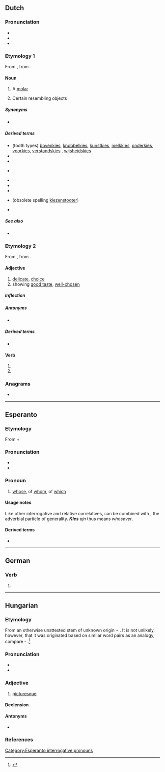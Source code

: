 {{also|Kies}}
==Dutch==

===Pronunciation===
* {{IPA|lang=nl|/kis/}}
* {{audio|Nl-kies.ogg|Audio|lang=nl}}
* {{rhymes|is|lang=nl}}

===Etymology 1===
From {{inh|nl|dum|kuse}}, from {{der|nl|gem-pro|*kūsiō-}}.

====Noun====
{{nl-noun|m|-zen|kiesje}}

# A [[molar]]
# {{lb|nl|figuratively}} Certain resembling objects

=====Synonyms=====
* {{l|nl|maaltand}}

=====Derived terms=====
* (tooth types) [[bovenkies]], [[knobbelkies]], [[kunstkies]], [[melkkies]], [[onderkies]], [[voorkies]], [[verstandskies]] {{g|m|f}}, [[wijsheidskies]]
* {{l|nl|kiespijn}}
* {{l|nl|kiezentrekker|g=m}}
* {{l|nl|kiezenkas}}, {{l|nl|kiezenkast}}
* {{l|nl|kiezenmerg|g=n}}
* {{l|nl|kiezensleutel}}
* {{l|nl|kiezenspel|g=n}}
* {{l|nl|kiezenstoter|g=m}} (obsolete spelling [[kiezenstooter]])
* {{l|nl|achter de kiezen}}

=====See also=====
* {{l|nl|tand}}

===Etymology 2===
From {{inh|nl|dum|kesen}}, from {{der|nl|gem-pro|*keusan-}}.

====Adjective====
{{nl-adj|kiezer}}

# [[delicate]], [[choice]]
# showing [[good taste]], [[well-chosen]]

=====Inflection=====
{{nl-decl-adj|kieze}}

=====Antonyms=====
* {{l|nl|onkies}}

=====Derived terms=====
* {{l|nl|kiesheid}}

====Verb====
{{head|nl|verb form}}

# {{nl-verb form of|p=1|n=sg|t=pres|m=ind|kiezen}}
# {{nl-verb form of|m=imp|kiezen}}

===Anagrams===
* {{l|nl|skië}}

----

==Esperanto==

===Etymology===
From {{m|eo|ki-||interrogative and relative [[:Category:Esperanto correlatives|correlative]] prefix}} + {{m|eo|-es||correlative suffix of genitives}}

===Pronunciation===
* {{IPA|/ˈkies/|lang=eo}}
* {{audio|Eo-kies.ogg|Audio|lang=eo}}

===Pronoun===
{{head|eo|pronoun|cat2=correlatives|interrogative and relative correlative of genitives||plural|kies|accusative singular|kies|accusative plural|kies}}

# [[whose]], of [[whom]], of [[which]]

====Usage notes====
Like other interrogative and relative correlatives, {{m|eo|kies}} can be combined with {{m|eo|ajn}}, the adverbial particle of generality. '''''Kies''' ajn'' thus means ''whosever''.

{{eo BRO|1}}
{{eo GCSE|0}}

====Derived terms====
* {{l|eo|kies ajn|gloss=[[whosever]]}}

[[Category:Esperanto interrogative pronouns]]

----

==German==

===Verb===
{{head|de|verb form}}

# {{de-verb form of|kiesen|i|s}}

----

==Hungarian==

===Etymology===
From an otherwise unattested stem of unknown origin + {{af|hu|-es|pos1=adjective-forming suffix|pos=adjective}}. It is not unlikely, however, that it was originated based on similar word pairs as an analogy, compare {{m|hu|kegyetlen||cruel}} - {{m|hu|kegyes||kind, merciful}}.<ref>{{R:Zaicz 2006}}</ref>

===Pronunciation===
* {{hu-IPA}}
* {{hyphenation|ki|es|lang=hu}}

===Adjective===
{{hu-adj|ebb}}

# {{lb|hu|archaic}} [[picturesque]]

====Declension====
{{hu-infl-nom|kiese|e|-}}

====Antonyms====
* {{l|hu|kietlen}}

===References===
<references/>